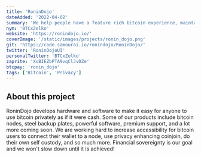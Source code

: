 ```yaml
---
title: 'RoninDojo'
dateAdded: '2022-04-02'
summary: 'We help people have a feature rich bitcoin experience, maintain privacy, and thrive as a sovereign individual.'
nym: 'BTCxZelko'
website: 'https://ronindojo.io/'
coverImage: '/static/images/projects/ronin_dojo.png'
git: 'https://code.samourai.io/ronindojo/RoninDojo/'
twitter: 'RoninDojoUI'
personalTwitter: 'BTCxZelko'
zaprite: 'XuBIEZbPTA9vqClJvDZe'
btcpay: 'ronin_dojo'
tags: ['Bitcoin', 'Privacy']
---
```


## About this project

RoninDojo develops hardware and software to make it easy for anyone to use bitcoin privately as if it were cash. Some of our products include bitcoin nodes, steel backup plates, powerful software, premium support, and a lot more coming soon. We are working hard to increase accessibility for bitcoin users to connect their wallet to a node, use privacy enhancing coinjoin, do their own self custody, and so much more. Financial sovereignty is our goal and we won't slow down until it is achieved!
